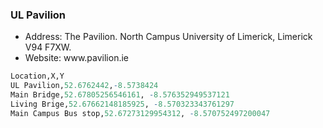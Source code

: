 ### UL Pavilion

* Address: The Pavilion. North Campus University of Limerick, Limerick V94 F7XW. 
* Website: www.pavilion.ie
```r
Location,X,Y
UL Pavilion,52.6762442,-8.5738424
Main Bridge,52.67805256546161, -8.576352949537121
Living Brige,52.67662148185925, -8.570323343761297
Main Campus Bus stop,52.67273129954312, -8.570752497200047
```
